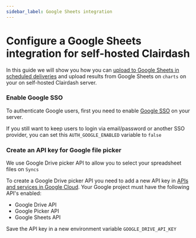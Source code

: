 ```yaml
---
sidebar_label: Google Sheets integration
---
```


# Configure a Google Sheets integration for self-hosted Clairdash

In this guide we will show you how you can [upload to Google Sheets in scheduled deliveries](/references/google-sheets) and
upload results from Google Sheets on `charts` on your on self-hosted Clairdash server.

### Enable Google SSO

To authenticate Google users, first you need to enable [Google SSO](https://docs.clairdash.com/self-host/customize-deployment/use-sso-login-for-self-hosted-clairdash#google) on your server.

If you still want to keep users to login via email/password or another SSO provider, you can set this `AUTH_GOOGLE_ENABLED` variable to `false`

### Create an API key for Google file picker

We use Google Drive picker API to allow you to select your spreadsheet files on `Syncs`

To create a Google Drive picker API you need to add a new API key in [APIs and services in Google Cloud](https://console.cloud.google.com/apis/credentials). Your Google project must have the following API's enabled:

- Google Drive API
- Google Picker API
- Google Sheets API

Save the API key in a new environment variable `GOOGLE_DRIVE_API_KEY`

